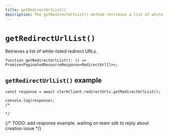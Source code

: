 ```yaml
---
title: getRedirectUrlList()
description: The getRedirectUrlList() method retrieves a list of white-listed redirect URLs.
---
```


# `getRedirectUrlList()`

Retrieves a list of white-listed redirect URLs.

```tsx
function getRedirectUrlList(): () => Promise<PaginatedResourceResponse<RedirectUrl[]>>;
```

## `getRedirectUrlList()` example

```tsx
const response = await clerkClient.redirectUrls.getRedirectUrlList();

console.log(response);
/* 

*/
```

{/* TODO: add response example. waiting on team sdk to reply about creation issue */}